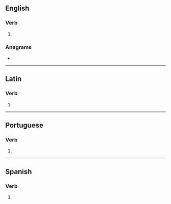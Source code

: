 {{also|émergés|émerges|emergés}}
==English==

===Verb===
{{head|en|verb form}}

# {{en-third-person singular of|emerge}}

===Anagrams===
* {{anagrams|en|a=eeegmrs|mergees}}

----

==Latin==

===Verb===
{{la-verb-form|ēmergēs}}

# {{inflection of|la|ēmergō||2|s|futr|actv|indc}}

----

==Portuguese==

===Verb===
{{head|pt|verb form}}

# {{pt-verb form of|emergir}}

----

==Spanish==

===Verb===
{{head|es|verb form}}

# {{es-verb form of|emerger}}